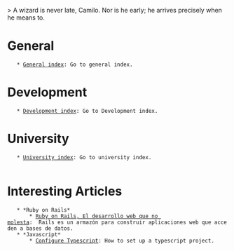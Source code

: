 > A wizard is never late, Camilo. Nor is he early; he arrives precisely when he means to.

= General =

    * [[General/index|General index]]: Go to general index.

= Development =

    * [[Development/index|Development index]]: Go to Development index.

= University =

    * [[University/index|University index]]: Go to university index.
     
= Interesting Articles =
    
    * *Ruby on Rails*
        * [[https://rubyonrails.org.es/|Ruby on Rails, El desarrollo web que no molesta]]:  Rails es un armazón para construir aplicaciones web que acceden a bases de datos.
    * *Javascript*
        * [[https://www.freecodecamp.org/news/how-to-set-up-a-typescript-project-67b427114884/|Configure Typescript]]: How to set up a typescript project.
 
